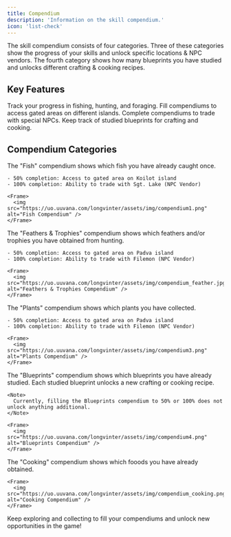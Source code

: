 ```yaml
---
title: Compendium
description: 'Information on the skill compendium.'
icon: 'list-check'
---
```


The skill compendium consists of four categories. Three of these categories show the progress of your skills and unlock specific locations & NPC vendors. The fourth category shows how many blueprints you have studied and unlocks different crafting & cooking recipes.

## Key Features

<CardGroup cols={2}>
  <Card title="Skill Progress" icon="chart-line">
    Track your progress in fishing, hunting, and foraging.
  </Card>
  <Card title="Unlock Locations" icon="map-location-dot">
    Fill compendiums to access gated areas on different islands.
  </Card>
  <Card title="NPC Vendors" icon="shop">
    Complete compendiums to trade with special NPCs.
  </Card>
  <Card title="Blueprint Tracking" icon="scroll">
    Keep track of studied blueprints for crafting and cooking.
  </Card>
</CardGroup>

## Compendium Categories

<Tabs>
  <Tab title="Fish">
    The "Fish" compendium shows which fish you have already caught once.
    
    - 50% completion: Access to gated area on Koilot island
    - 100% completion: Ability to trade with Sgt. Lake (NPC Vendor)

    <Frame>
      <img src="https://uo.uuvana.com/longvinter/assets/img/compendium1.png" alt="Fish Compendium" />
    </Frame>
  </Tab>
  <Tab title="Feathers & Trophies">
    The "Feathers & Trophies" compendium shows which feathers and/or trophies you have obtained from hunting.
    
    - 50% completion: Access to gated area on Padva island
    - 100% completion: Ability to trade with Filemon (NPC Vendor)

    <Frame>
      <img src="https://uo.uuvana.com/longvinter/assets/img/compendium_feather.jpg" alt="Feathers & Trophies Compendium" />
    </Frame>
  </Tab>
  <Tab title="Plants">
    The "Plants" compendium shows which plants you have collected.
    
    - 50% completion: Access to gated area on Padva island
    - 100% completion: Ability to trade with Filemon (NPC Vendor)

    <Frame>
      <img src="https://uo.uuvana.com/longvinter/assets/img/compendium3.png" alt="Plants Compendium" />
    </Frame>
  </Tab>
  <Tab title="Blueprints">
    The "Blueprints" compendium shows which blueprints you have already studied. Each studied blueprint unlocks a new crafting or cooking recipe.
    
    <Note>
      Currently, filling the Blueprints compendium to 50% or 100% does not unlock anything additional.
    </Note>

    <Frame>
      <img src="https://uo.uuvana.com/longvinter/assets/img/compendium4.png" alt="Blueprints Compendium" />
    </Frame>
  </Tab>
<Tab title="Cooking">
    The "Cooking" compendium shows which fooods you have already obtained.

    <Frame>
      <img src="https://uo.uuvana.com/longvinter/assets/img/compendium_cooking.png" alt="Cooking Compendium" />
    </Frame>
  </Tab>
</Tabs>

<Callout type="info">
  Keep exploring and collecting to fill your compendiums and unlock new opportunities in the game!
</Callout>